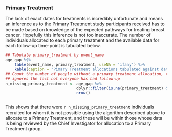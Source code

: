 ### Primary Treatment

The lack of exact dates for treatments is incredibly unfortunate and means an inference as to the Primary Treatment study participants received has to be made based on knowledge of the expected pathways for treating breast cancer.  Hopefully this inference is not too inaccurate.  The number of individuals allocated to each primary treatment and the available data for each follow-up time-point is tabulated below.

```r
## Tabulate primary_treatment by event_name
age_gap %$%
    table(event_name, primary_treatment, useNA = 'ifany') %>%
    kable(caption = "Pimary Treatment allocations tabulated against data available data for each time point.")
## Count the number of people without a primary treatment allocation, restrcited to baseline which
## ignores the fact not everyone has had follow-up
n_missing_primary_treatment <- age_gap %>%
                               dplyr::filter(is.na(primary_treatment) & event_name == "Baseline") %>%
                               nrow()



```


This shows that there were `r n_missing_primary_treatment` individuals recruited for whom it is not possible using the algorithm described above to allocate to a Primary Treatment, and these will be within those whose data is being reviewed by the Chief Investigator for allocation to a Primary Treatment group.
